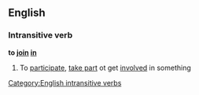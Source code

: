 ==English==
===Intransitive verb===
'''to [[join]] [[in]]'''
#To [[participate]], [[take part]] ot get [[involved]] in something
[[Category:English intransitive verbs]]